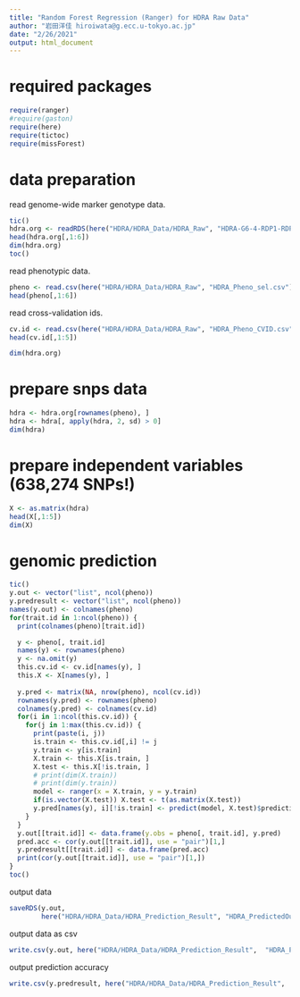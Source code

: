 ```yaml
---
title: "Random Forest Regression (Ranger) for HDRA Raw Data"
author: "岩田洋佳 hiroiwata@g.ecc.u-tokyo.ac.jp"
date: "2/26/2021"
output: html_document
---
```


# required packages

```r
require(ranger)
#require(gaston)
require(here)
require(tictoc)
require(missForest)
```

# data preparation

read genome-wide marker genotype data.
```r
tic()
hdra.org <- readRDS(here("HDRA/HDRA_Data/HDRA_Raw", "HDRA-G6-4-RDP1-RDP2-NIAS.AGCT-002_score.rds"))
head(hdra.org[,1:6])
dim(hdra.org)
toc()
```

read phenotypic data.
```r
pheno <- read.csv(here("HDRA/HDRA_Data/HDRA_Raw", "HDRA_Pheno_sel.csv"), row.names = 1)
head(pheno[,1:6])
```

read cross-validation ids.
```r
cv.id <- read.csv(here("HDRA/HDRA_Data/HDRA_Raw", "HDRA_Pheno_CVID.csv"), row.names = 1)
head(cv.id[,1:5])
```

```r
dim(hdra.org)
```
# prepare snps data

```r
hdra <- hdra.org[rownames(pheno), ]
hdra <- hdra[, apply(hdra, 2, sd) > 0]
dim(hdra)
```

# prepare independent variables (638,274 SNPs!)

```r
X <- as.matrix(hdra)
head(X[,1:5])
dim(X)
```

# genomic prediction

```r
tic()
y.out <- vector("list", ncol(pheno))
y.predresult <- vector("list", ncol(pheno))
names(y.out) <- colnames(pheno)
for(trait.id in 1:ncol(pheno)) {
  print(colnames(pheno)[trait.id])

  y <- pheno[, trait.id]
  names(y) <- rownames(pheno)
  y <- na.omit(y)
  this.cv.id <- cv.id[names(y), ]
  this.X <- X[names(y), ]
  
  y.pred <- matrix(NA, nrow(pheno), ncol(cv.id))
  rownames(y.pred) <- rownames(pheno)
  colnames(y.pred) <- colnames(cv.id)
  for(i in 1:ncol(this.cv.id)) {
    for(j in 1:max(this.cv.id)) {
      print(paste(i, j))
      is.train <- this.cv.id[,i] != j
      y.train <- y[is.train]
      X.train <- this.X[is.train, ]
      X.test <- this.X[!is.train, ]
      # print(dim(X.train))
      # print(dim(y.train))
      model <- ranger(x = X.train, y = y.train)
      if(is.vector(X.test)) X.test <- t(as.matrix(X.test))
      y.pred[names(y), i][!is.train] <- predict(model, X.test)$predictions
    }
  }
  y.out[[trait.id]] <- data.frame(y.obs = pheno[, trait.id], y.pred)
  pred.acc <- cor(y.out[[trait.id]], use = "pair")[1,]
  y.predresult[[trait.id]] <- data.frame(pred.acc)
  print(cor(y.out[[trait.id]], use = "pair")[1,])
}
toc()
```

output data
```r
saveRDS(y.out, 
        here("HDRA/HDRA_Data/HDRA_Prediction_Result", "HDRA_PredictedOutput_Raw.rds"))
```
output data as csv
```r
write.csv(y.out, here("HDRA/HDRA_Data/HDRA_Prediction_Result",  "HDRA_PredictedOutput_Raw.csv"), quote = F)
```
output prediction accuracy 
```r
write.csv(y.predresult, here("HDRA/HDRA_Data/HDRA_Prediction_Result",  "HDRA_PredictionAccuracy_Raw.csv"), quote = F)
```


